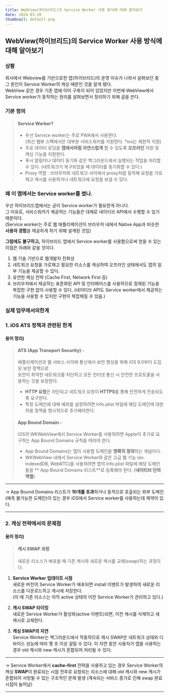 ```yaml
---
title: WebView(하이브리드)의 Service Worker 사용 방식에 대해 알아보기
date: 2024-03-20
thumbnail: default.png
---
```


## WebView(하이브리드)의 Service Worker 사용 방식에 대해 알아보기

### 상황

회사에서 Webview를 기반으로한 앱(하이브리드)의 운영 이슈가 나와서 살펴보던 중 <br/>
그 원인이 Service Worker의 캐싱 때문인 것을 알게 됐다. <br/>
WebView 같은 경우 기존 앱에 이미 구축이 되어 있었지만 이번에 WebView에서 Service worker가 동작하는 원리를 살펴보면서 정리하기 위해 글을 쓴다.

### 기본 정의

> #### Service Worker?
>
> - 우선 Service worker는 주로 PWA에서 사용한다. <br/> (최신 웹뷰 스펙에서은 대부분 서비스워커를 지원한다. \*ios는 제한적 지원)
> - 주로 데이터 로딩을 **앱에서처럼 자연스럽게** 할 수 있도록 **오프라인** 지원 및 캐싱 기능을 지원한다.
> - 푸시 알림이나 데이터 동기화 같은 백그라운드에서 실행되는 작업을 처리할 수 있다. (네트워크가 복구되었을 때 데이터를 동기화할 수 있다.)
> - Proxy 역할 : 브라우저와 네트워크 사이에서 proxy처럼 동작해 요청을 가로채고 캐시를 사용하거나 네트워크에 요청을 보낼 수 있다.

### 왜 이 앱에서는 Service worker를 썼나.

우선 하이브리드앱에서는 굳이 Service worker가 필요한게 아니다. <br/>
그 이유로, 서비스워커가 제공하는 기능들은 대체로 네이티브 API에서 수행할 수 있기 때문이다. <br/>
(Service worker는 주로 웹 애플리케이션이 브라우저 내에서 Native App과 비슷한 **사용자 경험**을 제공하게 하기 위해 설계된 것임)

**그럼에도 불구하고,** 하이브리드 앱에서 Service worker를 사용함으로써 얻을 수 있는 이점은 아래와 같을 것이다.

1. 웹 기술 기반으로 웹개발자 친화성
2. 네트워크 요청을 가로채고 필요한 리소스를 캐싱하여 오프라인 상태에서도 앱의 일부 기능을 제공할 수 있다.
3. 유연한 캐싱 전략 (Cache First, Network First 등)
4. 브라우저에서 제공하는 표준화된 API 및 인터페이스를 사용하므로 정제된 기능을 복잡한 구현 없이 사용할 수 있다.
   (네이티브 API도 Service worker에서 제공하는 기능을 사용할 수 있지만 구현이 복잡해질 수 있음.)

### 실제 업무에서의한계

### 1. iOS ATS 정책과 관련된 한계

#### 용어 정리)

> #### ATS (App Transport Security) -
>
> 애플리케이션과 웹 서비스 사이에 통신에서 보안 향상을 위해 iOS 9.0부터 도입된 보안 정책으로 <br/>
> 보안이 취약한 네트워크를 차단하고 모든 인터넷 통신 시 안전한 프로토콜을 사용하는 것을 보장한다.
>
> - **HTTP 요청**은 차단되고 네트워크 요청이 **HTTPS**를 통해 안전하게 전송되도록 요구한다.
> - 특정 도메인에 대해 예외를 설정하려면 Info.plist 파일에 해당 도메인에 대한 허용 정책을 명시적으로 추가해야한다.

> #### App Bound Domain -
>
> iOS의 WKWebView에서 Service Worker를 사용하려면 Apple이 추가로 요구하는 App Bound Domains 규칙을 따라야 한다.
>
> - App Bound Domains는 앱이 사용할 도메인을 **명확히 정의**하는 개념이다.
> - WKWebView 내에서 Service Worker와 같은 고급 웹 기능 (ex. IndexedDB, WebRTC)을 사용하려면 앱의 Info.plist 파일에 해당 도메인들을 ** App Bound Domains 리스트**로 등록해야 한다. (**네이티브 단의 역할**)

---

-> App Bound Domains 리스트가 **10개를 초과**하거나 동적으로 호출되는 외부 도메인(예측 불가능한 도메인)이 있는 경우 iOS에서 Service worker를 사용하는데 제약이 있다.

---

### 2. 캐싱 전략에서의 문제점

#### 용어 정리)

> #### 캐시 SWAP 과정
>
> 새로운 리소스가 배포될 때 기존 캐시와 새로운 캐시를 교체(swap)하는 과정이다.

1.  **Service Worker 업데이트 시점** <br/>
    새로운 버전의 Service Worker가 배포되면 install 이벤트가 발생하여 새로운 리소스를 다운로드하고 캐시에 저장한다. <br/> (이 때 기존 리소스는 아직 active 상태의 이전 Service Worker가 관리하고 있다.)

2.  **캐시 SWAP 타이밍** <br/>
    새로운 Service Worker가 활성화(active 이벤트)되면, 이전 캐시를 삭제하고 새 캐시로 교체한다.

3.  **캐싱 SWAP의 지연** <br/>
    Service Worker는 백그라운드에서 작동하므로 캐시 SWAP은 네트워크 상태와 디바이스 성능에 따라 몇 초 이상 걸릴 수 있다.
    이 지연 동안 사용자가 앱을 사용하는 경우 old 캐시와 new 캐시가 혼합되어 처리될 수 있다.

---

-> Service Worker에서 **cache-first** 전략을 사용하고 있는 경우 Service Worker의 캐싱 **SWAP**이 완료되는 시점 전후로 요청되는 리소스에 대해
old 캐시와 new 캐시가 혼합되어 서빙될 수 있는 구조적인 문제 발생 (계속되는 서비스 증가로 인해 swap 완료 시점이 늘어남)

---

<br />
<br />
<br />

